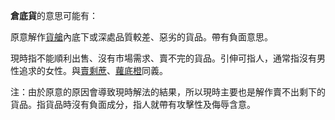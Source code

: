 '''倉底貨'''的意思可能有：

原意解作[[貨艙|貨艙]]內底下或深處品質較差、惡劣的貨品。帶有負面意思。

現時指不能順利出售、沒有市場需求、賣不完的貨品。引伸可指人，通常指沒有男性追求的女性。與[[賣剩蔗|賣剩蔗]]、[[蘿底橙|蘿底橙]]同義。

注：由於原意的原因會導致現時解法的結果，所以現時主要也是解作賣不出剩下的貨品。指貨品時沒有負面成分，指人就帶有攻擊性及侮辱含意。

{{disambig|Cat=三字消歧义}}